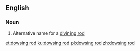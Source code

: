 ==English==

===Noun===
{{en-noun}}

# Alternative name for a [[divining rod]]

[[et:dowsing rod]]
[[ku:dowsing rod]]
[[pl:dowsing rod]]
[[zh:dowsing rod]]